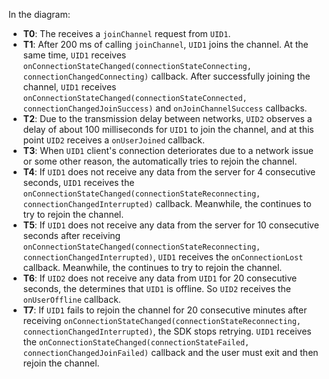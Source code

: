 <PlatformWrapper platform="electron">

In the diagram:
- **T0**: The <Vpd k="SDK" /> receives a `joinChannel` request from `UID1`.
- **T1**: After 200 ms of calling `joinChannel`, `UID1` joins the channel. At the same time, `UID1` receives `onConnectionStateChanged(connectionStateConnecting, connectionChangedConnecting)` callback. After successfully joining the channel, `UID1` receives `onConnectionStateChanged(connectionStateConnected, connectionChangedJoinSuccess)` and `onJoinChannelSuccess` callbacks.
- **T2**: Due to the transmission delay between networks, `UID2` observes a delay of about 100 milliseconds for `UID1` to join the channel, and at this point `UID2` receives a `onUserJoined` callback.
- **T3**: When `UID1` client's connection deteriorates due to a network issue or some other reason, the <Vpd k="SDK" /> automatically tries to rejoin the channel.
- **T4**: If `UID1` does not receive any data from the server for 4 consecutive seconds, `UID1` receives the `onConnectionStateChanged(connectionStateReconnecting, connectionChangedInterrupted)` callback. Meanwhile, the <Vpd k="SDK" /> continues to try to rejoin the channel.
- **T5**: If `UID1` does not receive any data from the server for 10 consecutive seconds after receiving `onConnectionStateChanged(connectionStateReconnecting, connectionChangedInterrupted)`, `UID1` receives the `onConnectionLost` callback. Meanwhile, the <Vpd k="SDK" /> continues to try to rejoin the channel.
- **T6**: If `UID2` does not receive any data from `UID1` for 20 consecutive seconds, the <Vpd k="SDK" /> determines that `UID1` is offline. So `UID2` receives the `onUserOffline` callback.
- **T7**: If `UID1` fails to rejoin the channel for 20 consecutive minutes after receiving `onConnectionStateChanged(connectionStateReconnecting, connectionChangedInterrupted)`, the SDK stops retrying. `UID1` receives the `onConnectionStateChanged(connectionStateFailed, connectionChangedJoinFailed)` callback and the user must exit and then rejoin the channel.
</PlatformWrapper>
